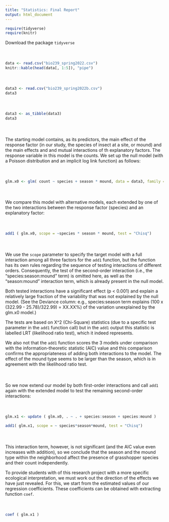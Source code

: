 ```yaml
---
title: "Statistics: Final Report"
output: html_document
---
```


```r
require(tidyverse)
require(knitr)
```

<div style = "margin-bottom:50px;">

Download the package `tidyverse`

</div>

<div style = "margin-bottom:50px;">
```r
data <- read.csv("bio239_spring2022.csv")
knitr::kable(head(data[, 1:5]), "pipe")
```
</div>

<div style = "margin-bottom:50px;">
```r
data3 <- read.csv("bio239_spring2022b.csv")
data3
```
</div>

<div style = "margin-bottom:50px;">
```r
data3 <- as_tibble(data3)
data3
```
</div>

<div style = "margin-bottom:50px;">

The starting model contains, as its predictors, the main effect of the response
factor (in our study, the species of insect at a site, or mound) and the main effects
and and mutual interactions of th explanatory factors. The response variable in this model
is the counts. We set up the null model (with a Poisson distribution and an implicit log 
link function) as follows:

</div>

<div style = "margin-bottom:50px;">
```r
glm.x0 <- glm( count ~ species + season * mound, data = data3, family = poisson)
```
</div>

<div style = "margin-bottom:50px;">
We compare this model with alternative models, each extended by one of the two
interactions between the response factor (species) and an explanatory factor:
</div>

<div style = "margin-bottom:50px;">
```r
add1 ( glm.x0, scope = ~species * season * mound, test = "Chisq")
```
</div>

<div style = "margin-bottom:50px;">
We use the `scope` parameter to specify the target model with a full interaction among all 
three factors for the `add1` function, but the function has its own rules regarding the 
sequence of testing interactions of different orders. Consequently, the test of the second-order
interaction (i.e., the "species:season:mound" term) is omitted here, as well as the "season:mound"
interaction term, which is already present in the null model.

Both tested interactions have a significant effect (p < 0.001) and explain a relatively large 
fraction of the variability that was not explained by the null model.
(See the Deviance column: e.g., species:season term explains (100 x (322.99 - 25.78)/322.99) = XX.XX%) 
of the variation unexplained by the glm.x0 model.)

The tests are based on X^2 (Chi-Square) statistics (due to a specific test parameter in the `add1` function call)
but in the `add1` output this statistic is labelled LRT (likelihood ratio test), which it indeed represents.

We also not that the `add1` function scores the 3 models under comparison with the 
information-theoretic statistic (AIC) value and this comparison  confirms the appropriateness of adding both 
interactions to the model. The effect of the mound type seems to be larger than the season, which is in agreement
with the likelihood ratio test.
</div>

<div style = "margin-bottom:50px;">
So we now extend our model by both first-order interactions and call `add1` again with the extended 
model to test the remaining second-order interactions:
</div>


<div style = "margin-bottom:50px;">
```r
glm.x1 <- update ( glm.x0, . ~ . + species:season + species:mound )

add1( glm.x1, scope = ~ species*season*mound, test = "Chisq")
```
</div>

<div style = "margin-bottom:50px;">
This interaction term, however, is not significant (and the AIC value even increases with addition),
so we conclude that the season and the mound type within the neighborhood affect the presence of 
grasshopper species and their count independently.

To provide students with of this research project with a more specific ecological interpretation, we must
work out the direction of the effects we have just revealed. For this, we start from the estimated values 
of our regression coefficients. These coefficients can be obtained with extracting function `coef`. 
</div>

<div style = "margin-bottom:50px;">
```r
coef ( glm.x1 )
```
</div>




